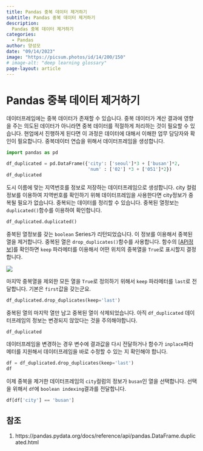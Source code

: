 ```yaml
---
title: Pandas 중복 데이터 제거하기
subtitle: Pandas 중복 데이터 제거하기
description:
  Pandas 중복 데이터 제거하기
categories:
  - Pandas
author: 양성모
date: "09/14/2023"
image: "https://picsum.photos/id/14/200/150"
# image-alt: "deep learning glossary"
page-layout: article
---
```


# Pandas 중복 데이터 제거하기

데이터프레임에는 중복 데이터가 존재할 수 있습니다. 중복 데이터가 계산 결과에 영향을 주는 의도된 데이터가 아니라면 중복 데이터를 적절하게 처리하는 것이 필요할 수 있습니다. 현업에서 진행하게 된다면 이 과정은 데이터에 대해서 이해한 업무 담당자와 확인이 필요합니다. 중복데이터 연습을 위해서 데이터프레임을 생성합니다.

```python
import pandas as pd

df_duplicated = pd.DataFrame({'city': ['seoul']*3 + ['busan']*2,
                              'num' : ['02'] *3 + ['051']*2})
df_duplicated
```

도시 이름에 맞는 지역번호를 정보로 저장하는 데이터프레임으로 생성합니다. city 컬럼 정보를 이용하여 지역번호를 확인하기 위해 데이터프레임을 사용한다면 city정보가 중복될 필요가 없습니다. 중복되는 데이터를 정리할 수 있습니다. 중복된 열정보는 `duplicated()`함수를 이용하여 확인합니다.

```python
df_duplicated.duplicated()
```

중복된 열정보를 갖는 `boolean` Series가 리턴되었습니다. 이 정보를 이용해서 중복된 열을 제거합니다. 중복된 열은 `drop_duplicates()`함수를 사용합니다. 함수의 \[[API정보](https://pandas.pydata.org/docs/reference/api/pandas.DataFrame.duplicated.html)\]를 확인하면 `keep` 파라메터를 이용해서 어떤 위치의 중복열을 `True`로 표시할지 결정합니다.

![](images/paste-1.png)

마지막 중복열을 제외한 모든 열을 `True`로 정의하기 위해서 `keep` 파라메터를 `last`로 전달합니다. 기본은 `first`값을 갖는군요.

``` python
df_duplicated.drop_duplicates(keep='last')
```

중복된 열의 마지막 열만 남고 중복된 열이 삭제되었습니다. 아직 `df_duplicated` 데이터프레임의 정보는 변경되지 않았다는 것을 주의해야합니다.
``` python
df_duplicated
```

데이터프레임을 변경하는 경우 변수에 결과값을 다시 전달하거나 함수가 `inplace`파라메터를 지원해서 데이터프레임을 바로 수정할 수 있는 지 확인해야 합니다.
``` python
df = df_duplicated.drop_duplicates(keep='last')
df
```

이제 중복을 제거한 데이터프레임의 `city`컬럼의 정보가 `busan`인 열을 선택합니다. 선택을 위해서 `df`에 `boolean indexing`결과를 전달합니다.
``` python
df[df['city'] == 'busan']
```

## 참조
1. https://pandas.pydata.org/docs/reference/api/pandas.DataFrame.duplicated.html